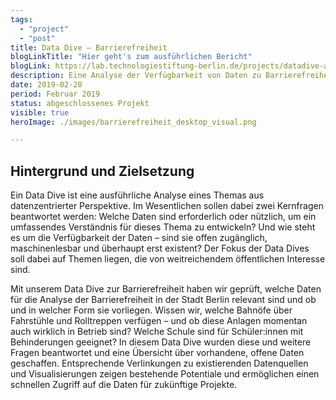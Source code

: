 ```yaml
---
tags:
  - "project"
  - "post"
title: Data Dive – Barrierefreiheit
blogLinkTitle: "Hier geht's zum ausführlichen Bericht"
blogLink: https://lab.technologiestiftung-berlin.de/projects/datadive-accessibility/de/
description: Eine Analyse der Verfügbarkeit von Daten zu Barrierefreiheit in Berlin
date: 2019-02-20
period: Februar 2019
status: abgeschlossenes Projekt
visible: true
heroImage: ./images/barrierefreiheit_desktop_visual.png

---
```

## Hintergrund und Zielsetzung

Ein Data Dive ist eine ausführliche Analyse eines Themas aus datenzentrierter Perspektive. Im Wesentlichen sollen dabei zwei Kernfragen beantwortet werden: Welche Daten sind erforderlich oder nützlich, um ein umfassendes Verständnis für dieses Thema zu entwickeln? Und wie steht es um die Verfügbarkeit der Daten – sind sie offen zugänglich, maschinenlesbar und überhaupt erst existent? Der Fokus der Data Dives soll dabei auf Themen liegen, die von weitreichendem öffentlichen Interesse sind.

Mit unserem Data Dive zur Barrierefreiheit haben wir geprüft, welche Daten für die Analyse der Barrierefreiheit in der Stadt Berlin relevant sind und ob und in welcher Form sie vorliegen. Wissen wir, welche Bahnöfe über Fahrstühle und Rolltreppen verfügen – und ob diese Anlagen momentan auch wirklich in Betrieb sind? Welche Schule sind für Schüler:innen mit Behinderungen geeignet? In diesem Data Dive wurden diese und weitere Fragen beantwortet und eine Übersicht über vorhandene, offene Daten geschaffen. Entsprechende Verlinkungen zu existierenden Datenquellen und Visualisierungen zeigen bestehende Potentiale und ermöglichen einen schnellen Zugriff auf die Daten für zukünftige Projekte.
